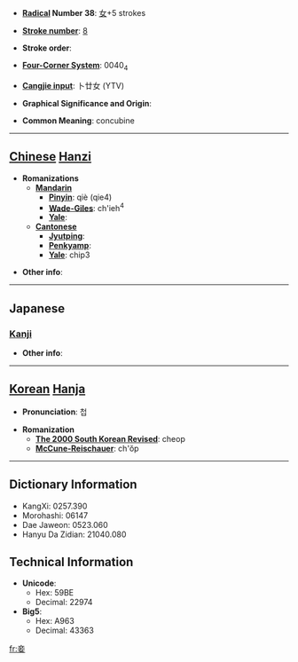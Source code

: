 * '''[[Wiktionary:Chinese radical index| Radical]] Number 38''': [[Wiktionary:Chinese radical index 女|女]]+5 strokes

* '''[[Wiktionary:Chinese total strokes index|Stroke number]]''': [[Wiktionary:Chinese total strokes index 8|8]]

* '''Stroke order''': 

* '''[[Wiktionary:Chinese four corner index|Four-Corner System]]''': 0040<sub>4</sub>

* '''[[Wiktionary:Chinese Cangjie index|Cangjie input]]''': 卜廿女 (YTV)

* '''Graphical Significance and Origin''': 

* '''Common Meaning''': concubine

----

== [[Chinese]] [[Hanzi]] ==

* '''Romanizations'''
** '''[[Mandarin]]'''
*** '''[[Pinyin]]''': qiè (qie4)
*** '''[[Wade-Giles]]''': ch'ieh<sup>4</sup>
*** '''[[Yale]]''': 
** '''[[Cantonese]]'''
*** '''[[Jyutping]]''':
*** '''[[Penkyamp]]''': 
*** '''[[Yale]]''': chip3

* '''Other info''': 

----

==Japanese==
===[[Kanji]]===
{{kanji|on readings=[[しょう]] (shō)
|kun readings=[[めかけ]] (mekake), [[わらわ]] (warawa)
}}

* '''Other info''':  

----

== [[Korean]] [[Hanja]] ==

* '''Pronunciation''': 첩

* '''Romanization'''
** '''[[The 2000 South Korean Revised Romanization|The 2000 South Korean Revised]]''': cheop
** '''[[McCune-Reischauer]]''': ch'ŏp

----

== Dictionary Information ==

* KangXi: 0257.390
* Morohashi: 06147
* Dae Jaweon: 0523.060
* Hanyu Da Zidian: 21040.080

== Technical Information ==

* '''Unicode''':
** Hex: 59BE
** Decimal: 22974
* '''Big5''':
** Hex: A963
** Decimal: 43363

[[fr:妾]]